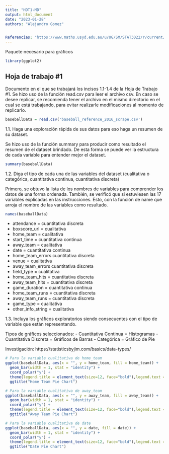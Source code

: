 ```yaml
---
title: "HDT1-MD"
output: html_document
date: "2023-01-28"
authors: "Alejandro Gomez"


Referencias: "https://www.maths.usyd.edu.au/u/UG/SM/STAT3022/r/current/Misc/data-visualization-2.1.pdf,https://statisticsbyjim.com/basics/data-types/ "
---
```



Paquete necesario para gráficos

```r
library(ggplot2)
```


## Hoja de trabajo #1

Documento en el que se trabajará los incisos 1.1-1.4 de la Hoja de Trabajo #1.
Se hizo uso de la función read.csv para leer el archivo csv.
En caso se desee replicar, se recomienda tener el archivo en el mismo directorio en el cual se está trabajando,
para evitar realizarle modificaciones al momento de replicarlo.

```r
baseballData = read.csv('baseball_reference_2016_scrape.csv')
```


1.1. Haga una exploración rápida de sus datos para eso haga un resumen de su
dataset.

Se hizo uso de la función summary para producir como resultado el resumen de el dataset brindado. De esta forma se puede ver la estructura de cada variable para entender mejor el dataset.

```r
summary(baseballData)
```

1.2. Diga el tipo de cada una de las variables del dataset (cualitativa o categórica,
cuantitativa continua, cuantitativa discreta)

Primero, se obtuvo la lista de los nombres de variables para comprender los datos de una forma ordenada.
También, se verificó que si estuviesen las 17 variables explicadas en las instrucciones.
Esto, con la función de name que arroja el nombre de las variables como resultado.
```r
names(baseballData)
```
- attendance = cuantitativa discreta
- boxscore_url = cualitativa
- home_team = cualitativa
- start_time = cuantitativa continua
- away_team = cualitativa
- date = cuantitativa continua
- home_team_errors  cuantitativa discreta
- venue = cualitativa
- away_team_errors  cuantitativa discreta
- field_type = cualitativa
- home_team_hits = cuantitativa discreta
- away_team_hits = cuantitativa discreta
- game_duration = cuantitativa continua
- home_team_runs = cuantitativa discreta
- away_team_runs = cuantitativa discreta
- game_type = cualitativa
- other_info_string = cualitativa


1.3. Incluya los gráficos exploratorios siendo consecuentes con el tipo de variable que
están representando.

Tipos de gráficos seleccionados:
- Cuantitativa Continua = Histogramas
- Cuantitativa Discreta = Gráficos de Barras
- Categórica = Gráfico de Pie

Investigación: https://statisticsbyjim.com/basics/data-types/


```r
# Para la variable cualitativa de home_team
ggplot(baseballData, aes(x = "", y = home_team, fill = home_team)) + 
  geom_bar(width = 1, stat = "identity") + 
  coord_polar("y") +
  theme(legend.title = element_text(size=12, face="bold"),legend.text = element_text(size = 10))+
  ggtitle("Home Team Pie Chart")

```
```r
# Para la variable cualitativa de away_team
ggplot(baseballData, aes(x = "", y = away_team, fill = away_team)) + 
  geom_bar(width = 1, stat = "identity") + 
  coord_polar("y") +
  theme(legend.title = element_text(size=12, face="bold"),legend.text = element_text(size = 10))+
  ggtitle("Away Team Pie Chart")
```
```r
# Para la variable cualitativa de date
ggplot(baseballData, aes(x = "", y = date, fill = date)) + 
  geom_bar(width = 1, stat = "identity") + 
  coord_polar("y") +
  theme(legend.title = element_text(size=12, face="bold"),legend.text = element_text(size = 10))+
  ggtitle("Date Pie Chart")
```

